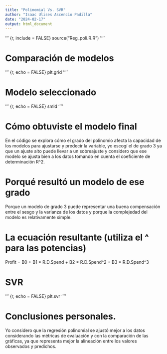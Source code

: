 ```yaml
---
title: "Polinomial Vs. SVR"
author: "Isaac Ulises Ascencio Padilla"
date: "2024-02-17"
output: html_document
---
```


''' {r, include = FALSE}
source("Reg_poli.R.R")
'''' 

# Comparación de modelos
''' {r,  echo = FALSE}
plt.grid
'''' 

# Modelo seleccionado  
''' {r,  echo = FALSE}
smld
'''' 

# Cómo obtuviste el modelo final<br>
En el código se explora cómo el grado del polinomio afecta la capacidad de los modelos
para ajustarse y predecir la variable, yo escogí el de grado 3 ya que un ajuste alto
puede llevar a un sobreajuste y considero que ese modelo se ajusta bien a los datos
tomando en cuenta el coeficiente de determinación R^2.

# Porqué resultó un modelo de ese grado<br>
Porque un modelo de grado 3 puede representar una buena compensación entre el sesgo y
la varianza de los datos y porque la complejedad del modelo es relativamente simple.


# La ecuación resultante (utiliza el ^ para las potencias)<br>
Profit = B0 + B1 * R.D.Spend + B2 * R.D.Spend^2 + B3 * R.D.Spend^3 


# SVR
''' {r,  echo = FALSE}
plt.svr
'''' 

# Conclusiones personales. 
Yo considero que la regresión polinomial se ajustó mejor a los datos considerando las métricas
de evaluación y con la comparación de las gráficas, ya que representa mejor la alineación entre 
los valores observados y predichos.